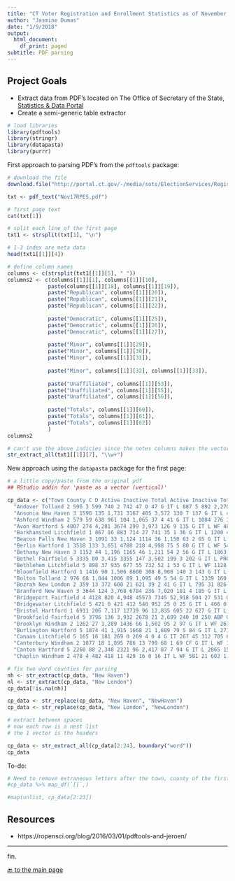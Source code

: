 ```yaml
---
title: "CT Voter Registration and Enrollment Statistics as of November 1, 2017"
author: "Jasmine Dumas"
date: "1/9/2018"
output:
  html_document:
    df_print: paged
subtitle: PDF parsing
---
```


## Project Goals

- Extract data from PDF's located on The Office of
Secretary of the State, [Statistics & Data Portal](http://portal.ct.gov/SOTS/Election-Services/Statistics-and-Data/Statistics-and-Data)
- Create a semi-generic table extractor

```r
# load libraries
library(pdftools)
library(stringr)
library(datapasta)
library(purrr)
```

First approach to parsing PDF's from the `pdftools` package:
```r
# download the file
download.file("http://portal.ct.gov/-/media/sots/ElectionServices/Registration_and_Enrollment_Stats/Nov17RPES.pdf?la=en", "Nov17RPES.pdf", mode = "wb")

txt <- pdf_text("Nov17RPES.pdf")

# first page text
cat(txt[1])
```

```r
# split each line of the first page
txt1 <- strsplit(txt[1], "\n")

# 1-3 index are meta data
head(txt1[[1]][4])
```

```r
# define column names
columns <- c(strsplit(txt1[[1]][5], " "))
columns2 <- c(columns[[1]][1], columns[[1]][10], 
             paste(columns[[1]][18], columns[[1]][19]),
             paste("Republican", columns[[1]][20]), 
             paste("Republican", columns[[1]][21]), 
             paste("Republican", columns[[1]][22]),
             
             paste("Democratic", columns[[1]][25]), 
             paste("Democratic", columns[[1]][26]), 
             paste("Democratic", columns[[1]][27]),
             
             paste("Minor", columns[[1]][29]), 
             paste("Minor", columns[[1]][30]), 
             paste("Minor", columns[[1]][31]),
             
             paste("Minor", columns[[1]][32], columns[[1]][33]), 
             
             paste("Unaffiliated", columns[[1]][53]), 
             paste("Unaffiliated", columns[[1]][55]), 
             paste("Unaffiliated", columns[[1]][56]),
             
             paste("Totals", columns[[1]][60]), 
             paste("Totals", columns[[1]][61]), 
             paste("Totals", columns[[1]][62])
             )
columns2
```


```r
# can't use the above indicies since the notes columns makes the vector for each town variable
str_extract_all(txt1[[1]][7], "\\w+")
```

New approach using the `datapasta` package for the first page:
```r
# a little copy/paste from the original pdf
## RStudio addin for 'paste as a vector (vertical)'

cp_data <- c("Town County C D Active Inactive Total Active Inactive Total Active Inactive Total M Notes Active Inactive Total Active Inactive Totals",
  "Andover Tolland 2 596 3 599 740 2 742 47 0 47 G IT L 887 5 892 2,270 10 2,280",
  "Ansonia New Haven 3 1596 135 1,731 3167 405 3,572 130 7 137 G IT L 4060 626 4,686 8,953 1,173 10,126",
  "Ashford Windham 2 579 59 638 961 104 1,065 37 4 41 G IT L 1084 276 1,360 2,661 443 3,104",
  "Avon Hartford 5 4007 274 4,281 3674 299 3,973 126 9 135 G IT L WF 4862 613 5,475 12,669 1,195 13,864",
  "Barkhamsted Litchfield 1 867 16 883 714 27 741 35 1 36 G IT L 1200 43 1,243 2,816 87 2,903",
  "Beacon Falls New Haven 3 1091 33 1,124 1114 36 1,150 63 2 65 G IT L WF 2090 64 2,154 4,358 135 4,493",
  "Berlin Hartford 1 3518 133 3,651 4780 218 4,998 75 5 80 G IT L WF 5441 338 5,779 13,814 694 14,508",
  "Bethany New Haven 3 1152 44 1,196 1165 46 1,211 54 2 56 G IT L 1863 83 1,946 4,234 175 4,409",
  "Bethel Fairfield 5 3335 80 3,415 3355 147 3,502 199 3 202 G IT L PRO WF 5345 237 5,582 12,234 467 12,701",
  "Bethlehem Litchfield 5 898 37 935 677 55 732 52 1 53 G IT L WF 1128 154 1,282 2,755 247 3,002",
  "Bloomfield Hartford 1 1416 90 1,506 8600 308 8,908 140 3 143 G IT L WF 4094 244 4,338 14,250 645 14,895",
  "Bolton Tolland 2 976 68 1,044 1006 89 1,095 49 5 54 G IT L 1339 160 1,499 3,370 322 3,692",
  "Bozrah New London 2 359 13 372 600 21 621 39 2 41 G IT L 795 31 826 1,793 67 1,860",
  "Branford New Haven 3 3644 124 3,768 6784 236 7,020 181 4 185 G IT L WF 9514 322 9,836 20,123 686 20,809",
  "Bridgeport Fairfield 4 4128 820 4,948 45573 7345 52,918 504 27 531 G IT L WF 19030 4446 23,476 69,235 12,638 81,873",
  "Bridgewater Litchfield 5 421 0 421 412 540 952 25 0 25 G IT L 466 0 466 1,324 540 1,864",
  "Bristol Hartford 1 6911 206 7,117 12739 96 12,835 605 22 627 G IT L WF 14025 779 14,804 34,280 1,103 35,383",
  "Brookfield Fairfield 5 3796 136 3,932 2678 21 2,699 240 10 250 ABP G IT L UIT 4918 208 5,126 11,632 375 12,007",
  "Brooklyn Windham 2 1262 27 1,289 1436 66 1,502 95 2 97 G IT L WF 2670 58 2,728 5,463 153 5,616",
  "Burlington Hartford 5 1874 41 1,915 1668 21 1,689 79 5 84 G IT L 2717 158 2,875 6,338 225 6,563",
  "Canaan Litchfield 5 165 16 181 269 0 269 4 0 4 G IT 267 45 312 705 61 766",
  "Canterbury Windham 2 1077 18 1,095 786 13 799 68 1 69 CF G IT L WF 1599 69 1,668 3,530 101 3,631",
  "Canton Hartford 5 2260 88 2,348 2321 96 2,417 87 7 94 G IT L 2865 151 3,016 7,533 342 7,875",
  "Chaplin Windham 2 478 4 482 418 11 429 16 0 16 IT L WF 581 21 602 1,493 36 1,529")
```

```r
# fix two word counties for parsing
nh <- str_extract(cp_data, "New Haven")
nl <- str_extract(cp_data, "New London")
cp_data[!is.na(nh)]

cp_data <- str_replace(cp_data, "New Haven", "NewHaven")
cp_data <- str_replace(cp_data, "New London", "NewLondon")
```



```r
# extract between spaces
# now each row is a nest list
# the 1 vector is the headers

cp_data <- str_extract_all(cp_data[2:24], boundary("word"))
cp_data
```

To-do:
```r
# Need to remove extraneous letters after the town, county of the first two objects so that the nest vectors are all the same
#cp_data %>% map_df(`[[`,)
```

```r
#map(unlist, cp_data[2:23])
```


## Resources

- https://ropensci.org/blog/2016/03/01/pdftools-and-jeroen/

----

fin.



[🔙 to the main page](https://jasdumas.github.io/the-republic/)
